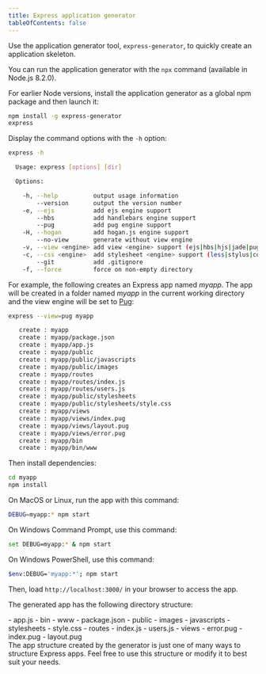 ```yaml
---
title: Express application generator
tableOfContents: false
---
```



Use the application generator tool, `express-generator`, to quickly create an application skeleton.

You can run the application generator with the `npx` command (available in Node.js 8.2.0).

<PackageManagerCommand npx="express-generator"/>

For earlier Node versions, install the application generator as a global npm package and then launch it:


```bash
npm install -g express-generator
express
```

Display the command options with the `-h` option:

```bash
express -h

  Usage: express [options] [dir]

  Options:

    -h, --help          output usage information
        --version       output the version number
    -e, --ejs           add ejs engine support
        --hbs           add handlebars engine support
        --pug           add pug engine support
    -H, --hogan         add hogan.js engine support
        --no-view       generate without view engine
    -v, --view <engine> add view <engine> support (ejs|hbs|hjs|jade|pug|twig|vash) (defaults to jade)
    -c, --css <engine>  add stylesheet <engine> support (less|stylus|compass|sass) (defaults to plain css)
        --git           add .gitignore
    -f, --force         force on non-empty directory
```

For example, the following creates an Express app named _myapp_. The app will be created in a folder named _myapp_ in the current working directory and the view engine will be set to <a href="https://pugjs.org/" target="_blank" title="Pug documentation">Pug</a>:

```bash
express --view=pug myapp

   create : myapp
   create : myapp/package.json
   create : myapp/app.js
   create : myapp/public
   create : myapp/public/javascripts
   create : myapp/public/images
   create : myapp/routes
   create : myapp/routes/index.js
   create : myapp/routes/users.js
   create : myapp/public/stylesheets
   create : myapp/public/stylesheets/style.css
   create : myapp/views
   create : myapp/views/index.pug
   create : myapp/views/layout.pug
   create : myapp/views/error.pug
   create : myapp/bin
   create : myapp/bin/www
```

Then install dependencies:

```bash
cd myapp
npm install
```

On MacOS or Linux, run the app with this command:

```bash
DEBUG=myapp:* npm start
```

On Windows Command Prompt, use this command:

```bash
set DEBUG=myapp:* & npm start
```

On Windows PowerShell, use this command:

```bash
$env:DEBUG='myapp:*'; npm start
```


Then, load `http://localhost:3000/` in your browser to access the app.

The generated app has the following directory structure:

<FileTree>
 - app.js
 - bin
    - www
    - package.json
 - public
    - images
    - javascripts
    - stylesheets
       - style.css
 - routes
    - index.js
    - users.js
 - views
    - error.pug
    - index.pug
    - layout.pug
</FileTree>

<div class="doc-box doc-info" markdown="1">
The app structure created by the generator is just one of many ways to structure Express apps. Feel free to use this structure or modify it to best suit your needs.
</div>
